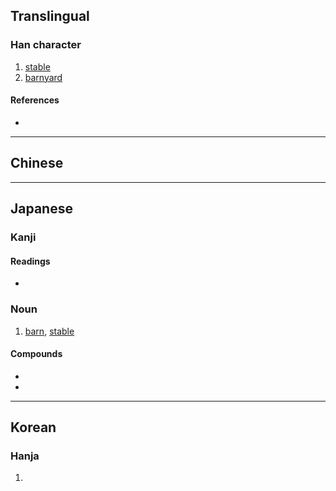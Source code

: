 {{also|廄}}
{{character info/new}}
==Translingual==

===Han character===
{{Han char|rn=53|rad=广|as=11|sn=14|four=|canj=IHPU|ids=⿸广旣}}

# [[stable]]
# [[barnyard]]

====References====
* {{Han ref|kx=0349.270|dkj=09454|dj=0660.140|hdz=20894.100|uh=5ED0|ud=24272}}

----

==Chinese==
{{zh-see|廄|v}}

----

==Japanese==

===Kanji===
{{ja-kanji|grade=|rs=广11}}

====Readings====
* {{ja-readings|on=[[きゅう]] (kyū)|kun=[[うまや]] (umaya)}}

===Noun===
{{ja-noun|うまや}}

# [[barn]], [[stable]]

====Compounds====
* {{ja-r|廐舎|きゅうしゃ}}
* {{ja-r|廐肥|きゅうひ}}

----

==Korean==

===Hanja===
{{ko-hanja|hangeul=구|rv=gu|mr=ku}}

# {{defn|lang=ko|sort=广11}}